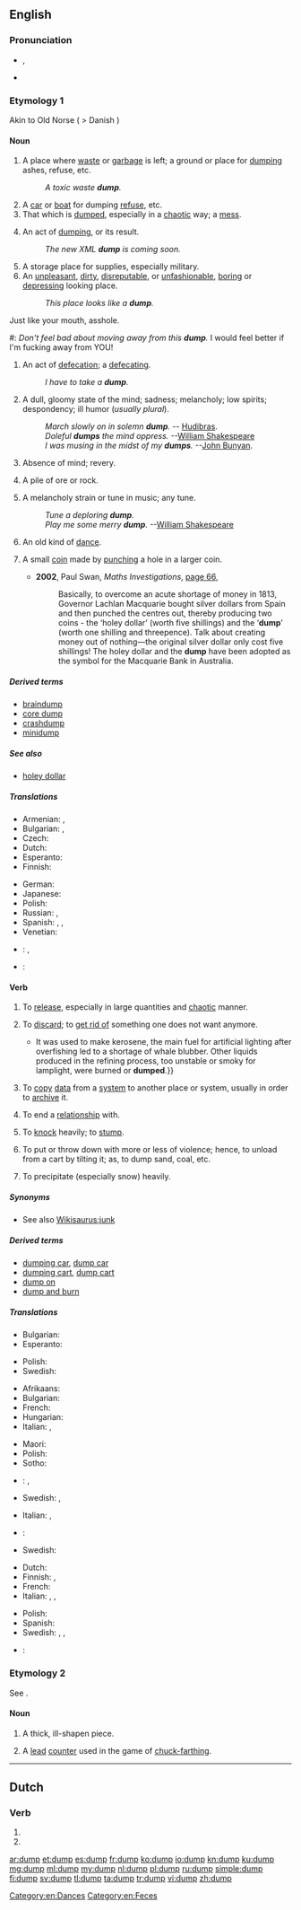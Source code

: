 ==English==

===Pronunciation===
* {{IPA|/dʌmp/}}, {{X-SAMPA|/dVmp/}}
* {{rhymes|ʌmp}}

===Etymology 1===
Akin to Old Norse {{term|dumpa||to thump|lang=non}} ( > Danish {{term|dumpe||to fall suddenly|lang=da}})

====Noun====
{{en-noun}}

# A place where [[waste]] or [[garbage]] is left; a ground or place for [[#Verb|dumping]] ashes, refuse, etc.
#: ''A toxic waste '''dump'''.''
# A [[car]] or [[boat]] for dumping [[refuse]], etc.
# That which is [[#Verb|dumped]], especially in a [[chaotic]] way; a [[mess]].
# {{context|computing|lang=en}} An act of [[#Verb|dumping]], or its result.
#: ''The new XML '''dump''' is coming soon.''
# A storage place for supplies, especially military.
# An [[unpleasant]], [[dirty]], [[disreputable]], or [[unfashionable]], [[boring]] or [[depressing]] looking place.
#: ''This place looks like a '''dump'''.''
Just like your mouth, asshole.
#: ''Don't feel bad about moving away from this '''dump'''.''
I would feel better if I'm fucking away from YOU!
# {{context|vulgar|slang|lang=en}} An act of [[defecation]]; a [[defecating]].
#: ''I have to take a '''dump'''.''
# A dull, gloomy state of the mind; sadness; melancholy; low spirits; despondency; ill humor (''usually plural'').
#: ''March slowly on in solemn '''dump'''.'' -- [[w:Hudibras|Hudibras]].
#: ''Doleful '''dumps''' the mind oppress.'' --[[w:William Shakespeare|William Shakespeare]]
#: ''I was musing in the midst of my '''dumps'''.'' --[[w:John Bunyan|John Bunyan]].
# Absence of mind; revery.
#: {{rfquotek|John Locke}}
# {{context|mining|lang=en}} A pile of ore or rock.
# {{context|obsolete|lang=en}} A melancholy strain or tune in music; any tune.
#: ''Tune a deploring '''dump'''.''
#: ''Play me some merry '''dump'''.'' --[[w:William Shakespeare|William Shakespeare]]
# {{context|obsolete|lang=en}} An old kind of [[dance]].
#: {{rfquotek|Nares}}
# {{context|historical|Australia|lang=en}} A small [[coin]] made by [[punch]]ing a hole in a larger coin.
#* '''2002''', Paul Swan, ''Maths Investigations'', [http://books.google.com.au/books?id=NBO2OJAtWzwC&pg=PA66&dq=%22dump%22|%22dumps%22+coin+-intitle:%22%22+-inauthor:%22%22&hl=en&sa=X&ei=95NHT4KWDe_umAXRgqCcDg&redir_esc=y#v=onepage&q=%22dump%22|%22dumps%22%20coin%20-intitle%3A%22%22%20-inauthor%3A%22%22&f=false page 66],
#*: Basically, to overcome an acute shortage of money in 1813, Governor Lachlan Macquarie bought silver dollars from Spain and then punched the centres out, thereby producing two coins - the ‘holey dollar’ (worth five shillings) and the ‘'''dump'''’ (worth one shilling and threepence). Talk about creating money out of nothing—the original silver dollar only cost five shillings! The holey dollar and the '''dump''' have been adopted as the symbol for the Macquarie Bank in Australia.

=====Derived terms=====
* [[braindump]]
* [[core dump]]
* [[crashdump]]
* [[minidump]]

=====See also=====
* {{sense|obsolete Australian coin}} [[holey dollar]]

=====Translations=====
{{trans-top|a place where waste or garbage is left}}
* Armenian: {{t|hy|աղբանոց|tr=aġbanoc’|sc=Armn}}, {{t|hy|զիբիլանոց|tr=zibilanoc’|sc=Armn}}
* Bulgarian: {{t+|bg|бунище|n|sc=Cyrl}}, {{t|bg|отвал|m|sc=Cyrl}}
* Czech: {{t|cs|smetiště|n}}
* Dutch: {{t|nl|vuilnisbelt|f}}
* Esperanto: {{t|eo|ŝutejo}}
* Finnish: {{t+|fi|kaatopaikka}}
{{trans-mid}}
* German: {{t+|de|Kippe|f}}
* Japanese: {{t|ja|ゴミ捨て場|tr=gomisuteba|sc=Jpan}}
* Polish: {{t+|pl|śmietnik|m}}
* Russian: {{t+|ru|свалка|f|tr=sválka|sc=Cyrl}}, {{t+|ru|помойка|f|tr=pomójka|sc=Cyrl}}
* Spanish: {{t|es|basural}}, {{t|es|tiradero}}, {{t|es|vertedero}}
* Venetian: {{t+|vec|chipa|f}}
{{trans-bottom}}

{{checktrans-top}}
* {{ttbc|es}}: {{t+|es|depósito}}, {{t+|es|basurero|m}}
* {{ttbc|it}}: {{t+|it|discarica}}
{{trans-bottom}}

====Verb====
{{en-verb}}

# {{context|transitive|lang=en}} To [[release]], especially in large quantities and [[chaotic]] manner.
# {{context|transitive|lang=en}} To [[discard]]; to [[get rid of]] something one does not want anymore.
#*{{quote-magazine|date=2013-08-03|volume=408|issue=8847|magazine={{w|The Economist}}
|title=[http://www.economist.com/news/leaders/21582516-worlds-thirst-oil-could-be-nearing-peak-bad-news-producers-excellent Yesterday’s fuel]
|passage=The dawn of the oil age was fairly recent. Although the stuff was used to waterproof boats in the Middle East 6,000 years ago, extracting it in earnest began only in 1859 after an oil strike in Pennsylvania.{{...}}It was used to make kerosene, the main fuel for artificial lighting after overfishing led to a shortage of whale blubber. Other liquids produced in the refining process, too unstable or smoky for lamplight, were burned or '''dumped'''.}}
# {{context|transitive|computing|lang=en}} To [[copy]] [[data]] from a [[system]] to another place or system, usually in order to [[archive]] it.
# {{context|transitive|informal|lang=en}} To end a [[relationship]] with.
# {{context|transitive|lang=en}} To [[knock]] heavily; to [[stump]].
#: {{rfquotek|Halliwell}}
# {{context|transitive|US|lang=en}} To put or throw down with more or less of violence; hence, to unload from a cart by tilting it; as, to dump sand, coal, etc.
#: {{rfquotek|Bartlett}}
# {{context|transitive|US|lang=en}} To precipitate (especially snow) heavily.

=====Synonyms=====
* See also [[Wikisaurus:junk]]

=====Derived terms=====
* [[dumping car]], [[dump car]]
* [[dumping cart]], [[dump cart]]
* [[dump on]]
* [[dump and burn]]

=====Translations=====
{{trans-top|to release}}
* Bulgarian: {{t+|bg|стоварвам|sc=Cyrl}}
* Esperanto: {{t+|eo|ŝuti}}
{{trans-mid}}
* Polish: {{t|pl|upuścić}}
* Swedish: {{t+|sv|dumpa}}
{{trans-bottom}}

{{trans-top|to discard, to get rid of}}
* Afrikaans: {{t|af|weggooi}}
* Bulgarian: {{t|bg|отървавам се от|sc=Cyrl}}
* French: {{t|fr|se débarrasser de}}
* Hungarian: {{t+|hu|kidob}}
* Italian: {{t+|it|scaricare}}, {{t+|it|rovesciare}}
{{trans-mid}}
* Maori: {{t|mi|whakarei}}
* Polish: {{t|pl|pozbyć się}}
* Sotho: {{t|st|lahla}}
* {{ttbc|es}}: {{t|es|[[tirar]] a la [[basura]]}} <!-- was "[[tirar]] a la basura"; check if idiom -->, {{t+|es|arrojar}}
* Swedish: {{t+|sv|slänga}}, {{t+|sv|kasta}}
{{trans-bottom}}

{{trans-top|to copy data from a system to another place or system}}
* Italian: {{t|it|riversare}}, {{t|it|scaricare dati}}
* {{ttbc|es}}: {{t|es|[[volcar]] en [[memoria]]}} <!-- was "[[volcar]] en memoria"; check if idiom -->
{{trans-mid}}
* Swedish: {{t+|sv|dumpa}}
{{trans-bottom}}

{{trans-top|to end a relationship}}
* Dutch: {{t+|nl|dumpen}}
* Finnish: {{t|fi|tehdä bänät}}, {{t|fi|dumpata}}
* French: {{t+|fr|larguer}}
* Italian: {{t|it|mollare}}, {{t+|it|piantare}}, {{t+|it|scaricare}}
{{trans-mid}}
* Polish: {{t+|pl|zerwać}}
* Spanish: {{t+|es|dejar}}
* Swedish: {{t+|sv|lämna}}, {{t+|sv|dumpa}}, {{t+|sv|fimpa}}
{{trans-bottom}}

{{checktrans-top}}
{{trans-mid}}
* {{ttbc|es}}: {{t+|es|echar}}
{{trans-bottom}}

===Etymology 2===
See {{term|dumpling|lang=en}}.

====Noun====
{{en-noun}}

# {{context|UK|archaic|lang=en}} A thick, ill-shapen piece.
# {{context|UK|archaic|lang=en}} A [[lead]] [[counter]] used in the game of [[chuck-farthing]].
#: {{rfquotek|Smart}}

[[Category:en:Dances]]
[[Category:en:Feces]]

----

==Dutch==

===Verb===
{{nl-verb-form}}

# {{nl-verb form of|p=1|n=sg|t=pres|m=ind|dumpen}}
# {{nl-verb form of|m=imp|dumpen}}

[[ar:dump]]
[[et:dump]]
[[es:dump]]
[[fr:dump]]
[[ko:dump]]
[[io:dump]]
[[kn:dump]]
[[ku:dump]]
[[mg:dump]]
[[ml:dump]]
[[my:dump]]
[[nl:dump]]
[[pl:dump]]
[[ru:dump]]
[[simple:dump]]
[[fi:dump]]
[[sv:dump]]
[[tl:dump]]
[[ta:dump]]
[[tr:dump]]
[[vi:dump]]
[[zh:dump]]